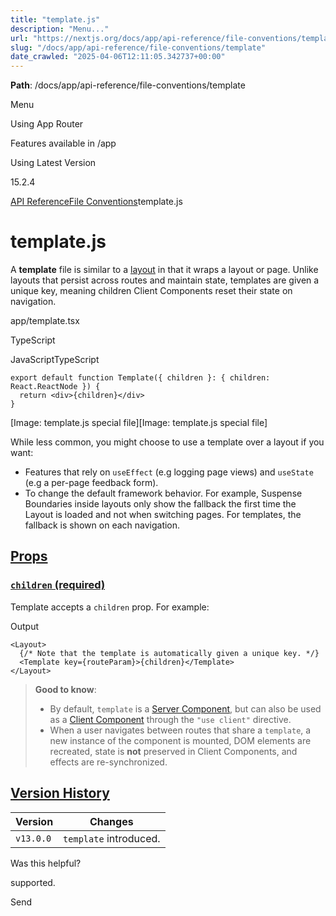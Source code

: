 ---
title: "template.js"
description: "Menu..."
url: "https://nextjs.org/docs/app/api-reference/file-conventions/template"
slug: "/docs/app/api-reference/file-conventions/template"
date_crawled: "2025-04-06T12:11:05.342737+00:00"
---

**Path**: /docs/app/api-reference/file-conventions/template

Menu

Using App Router

Features available in /app

Using Latest Version

15.2.4

[API Reference](/docs/app/api-reference)[File Conventions](/docs/app/api-reference/file-conventions)template.js

# template.js

A **template** file is similar to a [layout](/docs/app/building-your-application/routing/layouts-and-templates#layouts) in that it wraps a layout or page. Unlike layouts that persist across routes and maintain state, templates are given a unique key, meaning children Client Components reset their state on navigation.

app/template.tsx

TypeScript

JavaScriptTypeScript

```
export default function Template({ children }: { children: React.ReactNode }) {
  return <div>{children}</div>
}
```

[Image: template.js special file][Image: template.js special file]

While less common, you might choose to use a template over a layout if you want:

* Features that rely on `useEffect` (e.g logging page views) and `useState` (e.g a per-page feedback form).
* To change the default framework behavior. For example, Suspense Boundaries inside layouts only show the fallback the first time the Layout is loaded and not when switching pages. For templates, the fallback is shown on each navigation.

## [Props](#props)

### [`children` (required)](#children-required)

Template accepts a `children` prop. For example:

Output

```
<Layout>
  {/* Note that the template is automatically given a unique key. */}
  <Template key={routeParam}>{children}</Template>
</Layout>
```

> **Good to know**:
>
> * By default, `template` is a [Server Component](/docs/app/building-your-application/rendering/server-components), but can also be used as a [Client Component](/docs/app/building-your-application/rendering/client-components) through the `"use client"` directive.
> * When a user navigates between routes that share a `template`, a new instance of the component is mounted, DOM elements are recreated, state is **not** preserved in Client Components, and effects are re-synchronized.

## [Version History](#version-history)

| Version | Changes |
| --- | --- |
| `v13.0.0` | `template` introduced. |

Was this helpful?

supported.

Send